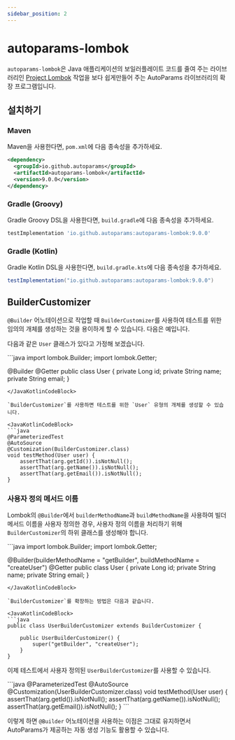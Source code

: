 ```yaml
---
sidebar_position: 2
---
```



# autoparams-lombok

`autoparams-lombok`은 Java 애플리케이션의 보일러플레이트 코드를 줄여 주는 라이브러리인 [Project Lombok](https://projectlombok.org/) 작업을 보다 쉽게 ​​만들어 주는 AutoParams 라이브러리의 확장 프로그램입니다.

## 설치하기

### Maven

Maven을 사용한다면, `pom.xml`에 다음 종속성을 추가하세요.

```xml
<dependency>
  <groupId>io.github.autoparams</groupId>
  <artifactId>autoparams-lombok</artifactId>
  <version>9.0.0</version>
</dependency>
```

### Gradle (Groovy)

Gradle Groovy DSL을 사용한다면, `build.gradle`에 다음 종속성을 추가하세요.

```gradle
testImplementation 'io.github.autoparams:autoparams-lombok:9.0.0'
```

### Gradle (Kotlin)

Gradle Kotlin DSL을 사용한다면, `build.gradle.kts`에 다음 종속성을 추가하세요.

```gradle
testImplementation("io.github.autoparams:autoparams-lombok:9.0.0")
```

## BuilderCustomizer

`@Builder` 어노테이션으로 작업할 때 `BuilderCustomizer`를 사용하여 테스트를 위한 임의의 개체를 생성하는 것을 용이하게 할 수 있습니다. 다음은 예입니다.

다음과 같은 `User` 클래스가 있다고 가정해 보겠습니다.

<JavaKotlinCodeBlock>
```java
import lombok.Builder;
import lombok.Getter;

@Builder
@Getter
public class User {
    private Long id;
    private String name;
    private String email;
}
```
</JavaKotlinCodeBlock>

`BuilderCustomizer`를 사용하면 테스트를 위한 `User` 유형의 개체를 생성할 수 있습니다.

<JavaKotlinCodeBlock>
```java
@ParameterizedTest
@AutoSource
@Customization(BuilderCustomizer.class)
void testMethod(User user) {
    assertThat(arg.getId()).isNotNull();
    assertThat(arg.getName()).isNotNull();
    assertThat(arg.getEmail()).isNotNull();
}
```
</JavaKotlinCodeBlock>

### 사용자 정의 메서드 이름

Lombok의 `@Builder`에서 `builderMethodName`과 `buildMethodName`을 사용하여 빌더 메서드 이름을 사용자 정의한 경우, 사용자 정의 이름을 처리하기 위해 `BuilderCustomizer`의 하위 클래스를 생성해야 합니다.

<JavaKotlinCodeBlock>
```java
import lombok.Builder;
import lombok.Getter;

@Builder(builderMethodName = "getBuilder", buildMethodName = "createUser")
@Getter
public class User {
    private Long id;
    private String name;
    private String email;
}
```
</JavaKotlinCodeBlock>

`BuilderCustomizer`를 확장하는 방법은 다음과 같습니다.

<JavaKotlinCodeBlock>
```java
public class UserBuilderCustomizer extends BuilderCustomizer {

    public UserBuilderCustomizer() {
        super("getBuilder", "createUser");
    }
}
```
</JavaKotlinCodeBlock>

이제 테스트에서 사용자 정의된 `UserBuilderCustomizer`를 사용할 수 있습니다.

<JavaKotlinCodeBlock>
```java
@ParameterizedTest
@AutoSource
@Customization(UserBuilderCustomizer.class)
void testMethod(User user) {
    assertThat(arg.getId()).isNotNull();
    assertThat(arg.getName()).isNotNull();
    assertThat(arg.getEmail()).isNotNull();
}
```
</JavaKotlinCodeBlock>

이렇게 하면 `@Builder` 어노테이션을 사용하는 이점은 그대로 유지하면서 AutoParams가 제공하는 자동 생성 기능도 활용할 수 있습니다.
